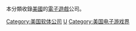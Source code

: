 {{Catnav|頁面分類|人类社会|科技|電子科技|电子游戏|電子遊戲公司}}
{{Catnav|頁面分類|人类社会|文化|游戏|遊戲發行商|電子遊戲公司}}
{{Catnav|頁面分類|人类社会|文化|游戏|电子游戏|電子遊戲公司}}
{{Catnav|頁面分類|各種主題的頁面分類|按國家分類|各國組織|各國公司|美国公司}}
{{Catnav|頁面分類|人类社会|组织|各國組織|各國公司|美国公司}}
本分類收錄[[美國|美國]]的[[電子遊戲|電子遊戲]]公司。

[[Category:美国软体公司|Category:美国软体公司]]
[[Category:各地電子遊戲公司|U]]
[[Category:美国电子游戏界|Category:美国电子游戏界]]